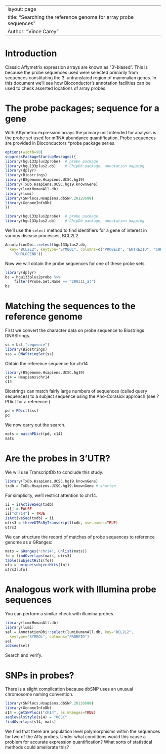 
---
layout: page
title: "Searching the reference genome for array probe sequences"
Author: "Vince Carey"
---

# Introduction

Classic Affymetrix expression arrays are known as "3'-biased".
This is because the probe sequences used were selected primarily
from
sequences constituting the 3' untranslated region of mammalian
genes.  In this document we'll see how Bioconductor's
annotation facilities can be used to check asserted locations
of array probes.

# The probe packages; sequence for a gene

With Affymetrix expression arrays
the primary unit intended for analysis is the probe 
set used for mRNA abundance quantification.
Probe sequences are provided in Bioconductors *probe
package series.

```r
options(width=90)
suppressPackageStartupMessages({
library(hgu133plus2probe)  # probe package
library(hgu133plus2.db)    # ChipDb package, annotation mapping
library(dplyr)
library(Biostrings)
library(BSgenome.Hsapiens.UCSC.hg19)
library(TxDb.Hsapiens.UCSC.hg19.knownGene)
library(lumiHumanAll.db)
library(lumi)
library(SNPlocs.Hsapiens.dbSNP.20120608)
library(GenomeInfoDb)
})
```
```r
library(hgu133plus2probe)  # probe package
library(hgu133plus2.db)    # ChipDb package, annotation mapping
```

We'll use the `select` method to find identifiers for
a gene of interest in various disease processes, BCL2L2.
```r
AnnotationDbi::select(hgu133plus2.db, 
  key="BCL2L2", keytype="SYMBOL", columns=c("PROBEID", "ENTREZID", "CHRLOC",
    "CHRLOCEND"))
```

Now we will obtain the probe sequences for one of these
probe sets
```r
library(dplyr)
bs = hgu133plus2probe %>% 
    filter(Probe.Set.Name == "209311_at") 
bs
```

#  Matching the sequences to the reference genome

First we convert the character data on probe sequence
to Biostrings DNAStrings.
```r
ss = bs[,"sequence"]
library(Biostrings)
sss = DNAStringSet(ss)
```
Obtain the reference sequence for chr14
```r
library(BSgenome.Hsapiens.UCSC.hg19)
c14 = Hsapiens$chr14
c14
```
Biostrings can match fairly large numbers of
sequences (called query sequences) to a
subject sequence using the Aho-Corasick approach
(see ?PDict for a reference.)
```r
pd = PDict(sss)
pd
```

We now carry out the search.
```r
mats = matchPDict(pd, c14)
mats
```

# Are the probes in 3'UTR?

We will use TranscriptDb to conclude this study.
```r
library(TxDb.Hsapiens.UCSC.hg19.knownGene)
txdb = TxDb.Hsapiens.UCSC.hg19.knownGene # shorten
```
For simplicity, we'll restrict attention to chr14.
```r
ii = isActiveSeq(txdb)
ii[] = FALSE
ii["chr14"] = TRUE
isActiveSeq(txdb) = ii
utrs3 = threeUTRsByTranscript(txdb, use.names=TRUE)
utrs3
```

We can structure the record of matches of probe sequences
to reference genome as a GRanges:
```r
mats = GRanges("chr14", unlist(mats))
fo = findOverlaps(mats, utrs3)
table(subjectHits(fo))
ufo = unique(subjectHits(fo))
utrs3[ufo]
```

# Analogous work with Illumina probe sequences

You can perform a similar check with illumina probes.
```r
library(lumiHumanAll.db)
library(lumi)
sel = AnnotationDbi::select(lumiHumanAll.db, key="BCL2L2",
  keytype="SYMBOL", columns="PROBEID")
sel
id2seq(sel)
```

Search and verify.

# SNPs in probes?

There is a slight complication because dbSNP
uses an unusual chromosome naming convention.
```r
library(SNPlocs.Hsapiens.dbSNP.20120608)
library(GenomeInfoDb)
s14 = getSNPlocs("ch14", as.GRanges=TRUE)
seqlevelsStyle(s14) = "UCSC"
findOverlaps(s14, mats)
```

We find that there are population level polymorphisms
within the sequences for two of the Affy probes.
Under what conditions
would this cause a problem for accurate expression quantification?
What sorts of statistical methods could ameliorate this?
